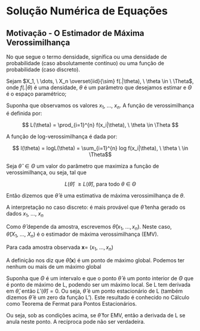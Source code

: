 # Solução Numérica de Equações

## Motivação - O Estimador de Máxima Verossimilhança

No que segue o termo densidade, significa ou uma densidade de probabilidade (caso absolutamente contínuo) ou uma função de probabilidade (caso discreto).

Sejam $X_1, \  \dots, \ X_n \overset{iid}{\sim} f(.|\theta), \ \theta \in \ \Theta$, onde $f(.|\theta)$ é uma densidade, $\theta$ é um parâmetro que desejamos estimar e $\Theta$ é o espaço paramétrico;

Suponha que observamos os valores $x_1, \ \dots, \ x_n$. A função de verossimilhança é definida por:

$$ L(\theta) = \prod_{i=1}^{n} f(x_i|\theta), \ \theta \in \Theta $$

A função de log-verossimilhança é dada por:

$$ l(\theta) = logL(\theta) = \sum_{i=1}^{n} log f(x_i|\theta), \ \theta \ \in \Theta$$


Seja $\hat{\theta} \ \in \Theta$ um valor do parâmetro que maximiza a função de verossimilhança, ou seja, tal que

$$L(\hat{\theta}) \ \geq L(\hat{\theta}), \ \text{para todo} \ \theta \ \in \ \Theta$$

Então dizemos que $\hat{\theta}$ é uma estimativa de máxima verossimilhança de $\theta$.

A interpretação no caso discreto: é mais provável que $\hat{\theta}$ tenha gerado os dados $x_1, \  \dots, \ x_n$

Como $\hat{\theta}$ depende da amostra, escrevemos $\hat{\theta}(x_1, \ \dots, x_n)$. Neste caso, $\hat{\theta}(X_1, \ \dots, \ X_n)$ é o estimador de máxima verossimilhança (EMV).

:::{.callout-note}
 Para cada amostra observada $\textbf{x} = \ (x_1, \ \dots, x_n)$ 

 A definição nos diz que $\hat{\theta}(\textbf{x})$ é um ponto de máximo global. Podemos ter nenhum ou mais de um máximo global

 Suponha que $\Theta$ é um intervalo e que o ponto $\hat{\theta}$ é um ponto interior de $\Theta$ que é ponto de máximo de L, podendo ser um máximo local. Se L tem derivada em $\hat{\theta}$, então $L'( \hat{\theta}) = 0$. Ou seja, $\hat{\theta}$ é um ponto estacionário de L (também dizemos $\hat{\theta}$ é um zero da função L'). Este resultado é conhecido no Cálculo como Teorema de Fermat para Pontos Estacionários.

 Ou seja, sob as condições acima, se $\hat{\theta}$ for EMV, então a derivada de L se anula neste ponto. A recíproca pode não ser verdadeira.
:::